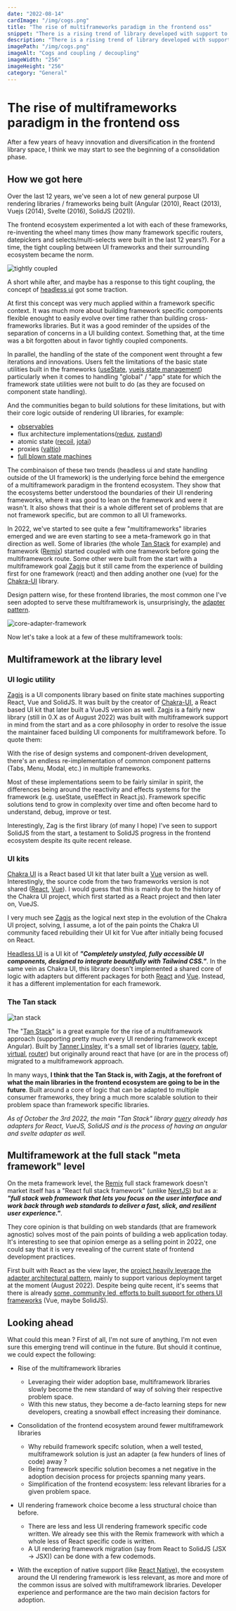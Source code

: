```yaml
---
date: "2022-08-14"
cardImage: "/img/cogs.png"
title: "The rise of multiframeworks paradigm in the frontend oss"
snippet: "There is a rising trend of library developed with support to many UI frameworks in the frontend ecosystem. This post acknowledge it and try to explore what it means for the future of frontend development."
description: "There is a rising trend of library developed with support to many UI frameworks in the frontend ecosystem. This post acknowledge it and try to explore what it means for the future of frontend development."
imagePath: "/img/cogs.png"
imageAlt: "Cogs and coupling / decoupling"
imageWidth: "256"
imageHeight: "256"
category: "General"
---
```



# The rise of multiframeworks paradigm in the frontend oss

<PostIntro publishedAt="August 14th 2022" editedAt="October 3rd 2022" category="General" />

After a few years of heavy innovation and diversification in the frontend library space, I think we may start to see the beginning of a consolidation phase.

## How we got here

Over the last 12 years, we've seen a lot of new general purpose UI rendering libraries / frameworks being built (Angular (2010), React (2013), Vuejs (2014), Svelte (2016), SolidJS (2021)).

The frontend ecosystem experimented a lot with each of these frameworks, re-inventing the wheel many times (how many framework specific routers, datepickers and selects/multi-selects were built in the last 12 years?).
For a time, the tight coupling between UI frameworks and their surrounding ecosystem became the norm.

![tightly coupled](/img/tight-coupling-framework-lib.png)

A short while after, and maybe has a response to this tight coupling, the concept of [headless ui](https://www.merrickchristensen.com/articles/headless-user-interface-components/) got some traction.

At first this concept was very much applied within a framework specific context.
It was much more about building framework specific components flexible enought to easily evolve over time rather than building cross-frameworks libraries.
But it was a good reminder of the upsides of the separation of concerns in a UI building context. Something that, at the time was a bit forgotten about in favor tightly coupled components.

In parallel, the handling of the state of the component went throught a few iterations and innovations.
Users felt the limitations of the basic state utilities built in the frameworks ([useState](https://reactjs.org/docs/hooks-reference.html#usestate), [vuejs state management](https://vuejs.org/guide/scaling-up/state-management.html)) particularly when it comes to handling "global" / "app" state for which the framework state utilities were not built to do (as they are focused on component state handling).

And the communities began to build solutions for these limitations, but with their core logic outside of rendering UI libraries, for example:

- [observables](https://rxjs.dev/)
- flux architecture implementations([redux](https://redux.js.org/), [zustand](https://github.com/pmndrs/zustand))
- atomic state ([recoil](https://recoiljs.org/fr/), [jotai](https://jotai.org/))
- proxies ([valtio](https://github.com/pmndrs/valtio))
- [full blown state machines](https://xstate.js.org/)

The combinaison of these two trends (headless ui and state handling outside of the UI framework) is the underlying force behind the emergence of a multiframework paradigm in the frontend ecosystem.
They show that the ecosystems better understood the boundaries of their UI rendering frameworks, where it was good to lean on the framework and were it wasn't.
It also shows that their is a whole different set of problems that are not framework specific, but are common to all UI frameworks.

In 2022, we've started to see quite a few "multiframeworks" libraries emerged and we are even starting to see a meta-framework go in that direction as well.
Some of libraries (the whole [Tan Stack](https://tanstack.com/) for example) and framework ([Remix](https://remix.run/)) started coupled with one framework before going the multiframework route.
Some other were built from the start with a multiframework goal [Zagjs](https://zagjs.com/) but it still came from the experience of building first for one framework (react) and then adding another one (vue) for the [Chakra-UI](https://chakra-ui.com/) library.

Design pattern wise, for these frontend libraries, the most common one I've seen adopted to serve these multiframework is, unsurprisingly, the [adapter pattern](https://en.wikipedia.org/wiki/Adapter_pattern).

![core-adapter-framework](/img/core-adapters-consumers.png)

Now let's take a look at a few of these multiframework tools:

## Multiframework at the library level

### UI logic utility

[Zagjs](https://zagjs.com/) is a UI components library based on finite state machines supporting React, Vue and SolidJS. It was built by the creator of [Chakra-UI](https://chakra-ui.com/), a React based UI kit that later built a VueJS version as well.
Zagjs is a fairly new library (still in 0.X as of August 2022) was built with multiframework support in mind from the start and as a core philosophy in order to resolve the issue the maintainer faced building UI components for multiframework before.
To quote them:

<Callout flexDir="column">
With the rise of design systems and component-driven development, there's an endless re-implementation of common component patterns (Tabs, Menu, Modal, etc.) in multiple frameworks.

Most of these implementations seem to be fairly similar in spirit, the differences being around the reactivity and effects systems for the framework (e.g. useState, useEffect in React.js). Framework specific solutions tend to grow in complexity over time and often become hard to understand, debug, improve or test.

</Callout>

Interestingly, Zag is the first library (of many I hope) I've seen to support SolidJS from the start, a testament to SolidJS progress in the frontend ecosystem despite its quite recent release.

### UI kits

[Chakra UI](https://chakra-ui.com/) is a React based UI kit that later built a [Vue](https://vue.chakra-ui.com/) version as well.
Interestingly, the source code from the two frameworks version is not shared ([React](https://github.com/chakra-ui/chakra-ui), [Vue](https://github.com/chakra-ui/chakra-ui-vue)).
I would guess that this is mainly due to the history of the Chakra UI project, which first started as a React project and then later on, VueJS.

I very much see [Zagjs](https://zagjs.com/) as the logical next step in the evolution of the Chakra UI project, solving, I assume, a lot of the pain points the Chakra UI community faced rebuilding their UI kit for Vue after initially being focused on React.

[Headless UI](https://headlessui.com/) is a UI kit of **_"Completely unstyled, fully accessible UI components, designed to integrate beautifully with Tailwind CSS."_**.
In the same vein as Chakra UI, this library doesn't implemented a shared core of logic with adapters but different packages for both [React](https://github.com/tailwindlabs/headlessui/tree/main/packages/%40headlessui-react) and [Vue](https://github.com/tailwindlabs/headlessui/tree/main/packages/%40headlessui-vue).
Instead, it has a different implementation for each framework.

### The Tan stack

![tan stack](/img/tan-stack.png)

The "[Tan Stack](https://tanstack.com/)" is a great example for the rise of a multiframework approach (supporting pretty much every UI rendering framework except Angular).
Built by [Tanner Linsley](https://twitter.com/tannerlinsley), it's a small set of libraries ([query](https://tanstack.com/query/v4), [table](https://tanstack.com/table/v8), [virtual](https://tanstack.com/virtual/v3), [router](https://tanstack.com/router/v4)) but originally around react that have (or are in the process of) migrated to a multiframework approach.

In many ways, **I think that the Tan Stack is, with Zagjs, at the forefront of what the main libraries in the frontend ecosystem are going to be in the future**.
Built around a core of logic that can be adapted to multiple consumer frameworks, they bring a much more scalable solution to their problem space than framework specific libraries.

_As of October the 3rd 2022, the main "Tan Stack" library [query](https://tanstack.com/query/v4) already has adapters for React, VueJS, SolidJS and is the process of having an angular and svelte adapter as well._

## Multiframework at the full stack "meta framework" level

On the meta framework level, the [Remix](https://remix.run/) full stack framework doesn't market itself has a "React full stack framework" (unlike [NextJS](https://nextjs.org/)) but as a:
**_"full stack web framework that lets you focus on the user interface and work back through web standards to deliver a fast, slick, and resilient user experience."_**.

They core opinion is that building on web standards (that are framework agnostic) solves most of the pain points of building a web application today.
It's interesting to see that opinion emerge as a selling point in 2022, one could say that it is very revealing of the current state of frontend development practices.

First built with React as the view layer, the [project heavily leverage the adapter architectural pattern](https://github.com/remix-run/remix/tree/main/packages), mainly to support various deployment target at the moment (August 2022).
Despite being quite recent, it's seems that there is already [some, community led, efforts to built support for others UI frameworks](https://twitter.com/ryanflorence/status/1529438363341639680) (Vue, maybe SolidJS).

## Looking ahead

What could this mean ?
First of all, I'm not sure of anything, I'm not even sure this emerging trend will continue in the future.
But should it continue, we could expect the following:

- Rise of the multiframework libraries

  - Leveraging their wider adoption base, multiframework libraries slowly become the new standard of way of solving their respective problem space.
  - With this new status, they become a de-facto learning steps for new developers, creating a snowball effect increasing their dominance.

- Consolidation of the frontend ecosystem around fewer multiframework libraries

  - Why rebuild framework specifc solution, when a well tested, multiframework solution is just an adapter (a few hunders of lines of code) away ?
  - Being framework specific solution becomes a net negative in the adoption decision process for projects spanning many years.
  - Simplification of the frontend ecosystem: less relevant libraries for a given problem space.

- UI rendering framework choice become a less structural choice than before.

  - There are less and less UI rendering framework specific code written. We already see this with the Remix framework with which a whole less of React specific code is written.
  - A UI rendering framework migration (say from React to SolidJS (JSX -> JSX)) can be done with a few codemods.

- With the exception of native support (like [React Native](https://reactnative.dev/)), the ecosystem around the UI rendering framework is less relevant, as more and more of the common issus are solved with multiframework libraries. Developer experience and performance are the two main decision factors for adoption.
